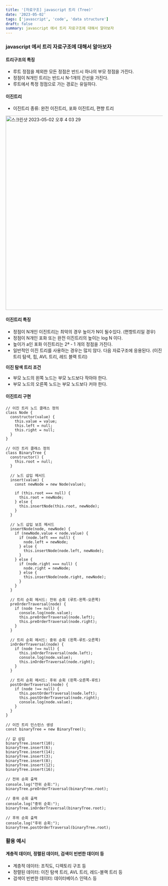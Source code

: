 ```yaml
---
title: '[자료구조] javascript 트리 (Tree)'
date: '2023-05-02'
tags: ['javascript', 'code', 'data structure']
draft: false
summary: javascript 에서 트리 자료구조에 대해서 알아보자
---
```


### javascript 에서 트리 자료구조에 대해서 알아보자

#### 트리구조의 특징

- 루트 정점을 제외한 모든 정점은 반드시 하나의 부모 정점을 가진다.
- 정점이 N개인 트리는 반드시 N-1개의 간선을 가진다.
- 루트에서 특정 정점으로 가는 경로는 유일하다.

#### 이진트리
- 이진트리 종류: 완전 이진트리, 포화 이진트리, 편향 트리 

<img width="623" alt="스크린샷 2023-05-02 오후 4 03 29" src="https://user-images.githubusercontent.com/50010735/235601197-6e3919b6-5e07-4ecd-8561-596bf60eefa0.png" />

#### 이진트리 특징
- 정점이 N개인 이진트리는 최악의 경우 높이가 N이 될수있다. (편향트리일 경우)
- 정점이 N개인 포화 또는 완전 이진트리의 높이는 log N 이다.
- 높이가 a인 포화 이진트리는 2ª - 1 개의 정점을 가진다.
- 일반적인 이진 트리를 사용하는 경우는 많지 않다. 다음 자료구조에 응용된다. (이진트리 탐색, 힙, AVL 트리, 레드 블랙 트리)

**이진 탐색 트리 조건**
- 부모 노드의 왼쪽 노드는 부모 노드보다 작아야 한다.
- 부모 노드의 오른쪽 노드는 부모 노드보다 커야 한다.

#### 이진트리 구현

```tsx
// 이진 트리 노드 클래스 정의
class Node {
  constructor(value) {
    this.value = value;
    this.left = null;
    this.right = null;
  }
}

// 이진 트리 클래스 정의
class BinaryTree {
  constructor() {
    this.root = null;
  }

  // 노드 삽입 메서드
  insert(value) {
    const newNode = new Node(value);

    if (this.root === null) {
      this.root = newNode;
    } else {
      this.insertNode(this.root, newNode);
    }
  }

  // 노드 삽입 보조 메서드
  insertNode(node, newNode) {
    if (newNode.value < node.value) {
      if (node.left === null) {
        node.left = newNode;
      } else {
        this.insertNode(node.left, newNode);
      }
    } else {
      if (node.right === null) {
        node.right = newNode;
      } else {
        this.insertNode(node.right, newNode);
      }
    }
  }

  // 트리 순회 메서드: 전위 순회 (루트-왼쪽-오른쪽)
  preOrderTraversal(node) {
    if (node !== null) {
      console.log(node.value);
      this.preOrderTraversal(node.left);
      this.preOrderTraversal(node.right);
    }
  }

  // 트리 순회 메서드: 중위 순회 (왼쪽-루트-오른쪽)
  inOrderTraversal(node) {
    if (node !== null) {
      this.inOrderTraversal(node.left);
      console.log(node.value);
      this.inOrderTraversal(node.right);
    }
  }

  // 트리 순회 메서드: 후위 순회 (왼쪽-오른쪽-루트)
  postOrderTraversal(node) {
    if (node !== null) {
      this.postOrderTraversal(node.left);
      this.postOrderTraversal(node.right);
      console.log(node.value);
    }
  }
}

// 이진 트리 인스턴스 생성
const binaryTree = new BinaryTree();

// 값 삽입
binaryTree.insert(10);
binaryTree.insert(6);
binaryTree.insert(14);
binaryTree.insert(3);
binaryTree.insert(8);
binaryTree.insert(12);
binaryTree.insert(16);

// 전위 순회 출력
console.log("전위 순회:");
binaryTree.preOrderTraversal(binaryTree.root);

// 중위 순회 출력
console.log("중위 순회:");
binaryTree.inOrderTraversal(binaryTree.root);

// 후위 순회 출력
console.log("후위 순회:");
binaryTree.postOrderTraversal(binaryTree.root);
```


### 활용 예시

#### 계층적 데이터, 정렬된 데이터, 검색이 빈번한 데이터 등
- 계층적 데이터: 조직도, 디렉토리 구조 등
- 정렬된 데이터: 이진 탐색 트리, AVL 트리, 레드-블랙 트리 등
- 검색이 빈번한 데이터: 데이터베이스 인덱스 등